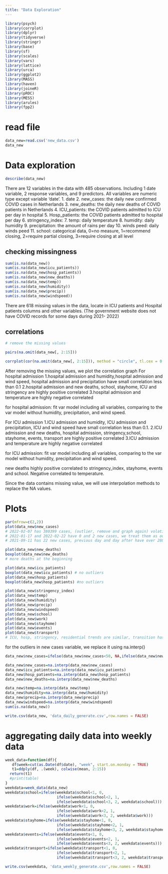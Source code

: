 ```yaml
---
title: "Data Exploration"
---
```

```r
library(psych)
library(corrplot)
library(dplyr)
library(tidyverse)
library(stringr)
library(base)
library(sf)
library(scales)
library(vars)
library(lattice)
library(urca)
library(ggplot2)
library(MASS)
library(haven)
library(joineR)
library(pROC)
library(MESS)
library(arules)
library(fpp2)
```

# read file
```r
data_new=read.csv('new_data.csv')
data_new
```

# Data exploration
```r
describe(data_new)
```

There are 12 variables in the data with 485 observations. Including 1 date variable, 2 response variables, and 9 predictors. All variables are numeric type except variable 'date'. 
1. date
2. new_cases: the daily new confirmed COVID cases in Netherlands
3. new_deaths: the daily new deaths of COVID patients in Netherlands
4. ICU_patients: the COVID patients admitted to ICU per day in hospital
5. Hosp_patients: the COVID patients admitted to hospital per day
6. stringency_index:
7. temp: daily temperature
8. humidity: daily humidity
9. precipitation: the amount of rains per day
10. winds peed: daily winds peed
11. school: categorical data, 0=no measure, 1=recommend closing, 2=require partial closing, 3=require closing at all level


## checking missingness
```r
sum(is.na(data_new))
sum(is.na(data_new$icu_patients))
sum(is.na(data_new$hosp_patients))
sum(is.na(data_new$new_deaths))
sum(is.na(data_new$temp))
sum(is.na(data_new$humidity))
sum(is.na(data_new$precip))
sum(is.na(data_new$windspeed))
```
There are 618 missing values in the data, locate in ICU patients and Hospital patients columns and other variables. (The government website does not have COVID records for some days during 2021- 2022)

## correlations 
```r
# remove the missing values

pairs(na.omit(data_new[, 2:15]))

corrplot(cor(na.omit(data_new[, 2:15])), method = "circle", tl.cex = 0.5) 

```
After removing the missing values, we plot the correlation graph
For hospital admission
1.hospital admission and humidity,hospital admission and wind speed, hospital admission and precipitation have small correlation less than 0.1
2.hospital admission and new deaths, school, stayhome, ICU and stringency are highly positive correlated 
3.hospital admission and temperature are highly negative correlated

for hospital admission: fit var model including all variables, comparing to the var model without humidity, precipitation, and wind speed.



For ICU admission
1.ICU admission and humidity, ICU admission and precipitation, ICU and wind speed have small correlation less than 0.1.
2.ICU admission and new deaths, hospital admission, stringency,school, stayhome, events, transport are highly positive correlated 
3.ICU admission and temperature are highly negative correlated

for ICU admission: fit var model including all variables, comparing to the var model without humidity, precipitation and wind speed.


new deaths highly positive correlated to stringency_index, stayhome, events and school. Negative correlated to temperature.

Since the data contains missing value, we will use interpolation methods to replace the NA values.


# Plots
```r
par(mfrow=c(2,2))
plot(data_new$new_cases) 
# 2022-02-07 has 380399 cases, (outlier, remove and graph again) volatity
# 2022-01-17 and 2022-02-22 have 0 and 2 new cases, we treat them as outliers. 
# 2021-09-11 has 22 new cases, previous day and day after have over 2800 cases, treat it as outliers.

plot(data_new$new_deaths)
boxplot(data_new$new_deaths)
# more deaths at the beginning 

plot(data_new$icu_patients)
boxplot(data_new$icu_patients) # no outliers
plot(data_new$hosp_patients)
boxplot(data_new$hosp_patients) #no outliers

plot(data_new$stringency_index) 
plot(data_new$temp)
plot(data_new$humidity)
plot(data_new$precip)
plot(data_new$windspeed)
plot(data_new$school)
plot(data_new$work)
plot(data_new$stayhome)
plot(data_new$events)
plot(data_new$transport)
# ICU, hosp, stringency, residential trends are similar, transition has opposite trend.


```

for the outliers in new cases variable, we replace it using na.interp()
```r
data_new$new_cases=ifelse(data_new$new_cases<50, NA,ifelse(data_new$new_cases>300000, NA, data_new$new_cases))

data_new$new_cases=na.interp(data_new$new_cases)
data_new$icu_patients=na.interp(data_new$icu_patients)
data_new$hosp_patients=na.interp(data_new$hosp_patients)
data_new$new_deaths=na.interp(data_new$new_deaths)

data_new$temp=na.interp(data_new$temp)
data_new$humidity=na.interp(data_new$humidity)
data_new$precip=na.interp(data_new$precip)
data_new$windspeed=na.interp(data_new$windspeed)
sum(is.na(data_new))
```

```r
write.csv(data_new, 'data_daily_generate.csv',row.names = FALSE)
```


# aggregating daily data into weekly data
```r
week_data=function(df){
   df$week=cut(as.Date(df$date), "week", start.on.monday = TRUE)
   t1=ddply(df, .(week), colwise(mean, 2:15))
  return(t1)
  #print(table)
}
weekdata=week_data(data_new)
weekdata$school=ifelse(weekdata$school<1, 0, 
                       ifelse(weekdata$school<2, 1,
                       ifelse(weekdata$school<3, 2, weekdata$school)))
weekdata$work=ifelse(weekdata$work<1, 0, 
                       ifelse(weekdata$work<2, 1,
                       ifelse(weekdata$work<3, 2, weekdata$work)))
weekdata$stayhome=ifelse(weekdata$stayhome<1, 0, 
                       ifelse(weekdata$stayhome<2, 1,
                       ifelse(weekdata$stayhome<3, 2, weekdata$stayhome)))
weekdata$events=ifelse(weekdata$events<1, 0, 
                       ifelse(weekdata$events<2, 1,
                       ifelse(weekdata$events<3, 2, weekdata$events)))
weekdata$transport=ifelse(weekdata$transport<1, 0, 
                       ifelse(weekdata$transport<2, 1,
                       ifelse(weekdata$transport<3, 2, weekdata$transport)))                     
```

```r
write.csv(weekdata, 'data_weekly_generate.csv',row.names = FALSE)
```
